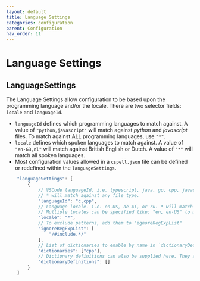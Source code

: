 ```yaml
---
layout: default
title: Language Settings
categories: configuration
parent: Configuration
nav_order: 11
---
```


# Language Settings

## LanguageSettings

The Language Settings allow configuration to be based upon the programming language and/or the locale.
There are two selector fields: `locale` and `languageId`.

- `languageId` defines which programming languages to match against.
  A value of `"python,javascript"` will match against _python_ and _javascript_ files. To match against ALL programming languages,
  use `"*"`.
- `locale` defines which spoken languages to match against. A value of `"en-GB,nl"` will match against British English or Dutch.
  A value of `"*"` will match all spoken languages.
- Most configuration values allowed in a `cspell.json` file can be defined or redefined within the `languageSettings`.

```javascript
    "languageSettings": [
        {
            // VSCode languageId. i.e. typescript, java, go, cpp, javascript, markdown, latex
            // * will match against any file type.
            "languageId": "c,cpp",
            // Language locale. i.e. en-US, de-AT, or ru. * will match all locales.
            // Multiple locales can be specified like: "en, en-US" to match both English and English US.
            "locale": "*",
            // To exclude patterns, add them to "ignoreRegExpList"
            "ignoreRegExpList": [
                "/#include.*/"
            ],
            // List of dictionaries to enable by name in `dictionaryDefinitions`
            "dictionaries": ["cpp"],
            // Dictionary definitions can also be supplied here. They are only used if "languageId" and "locale" match.
            "dictionaryDefinitions": []
        }
    ]
```
